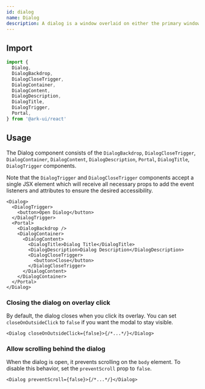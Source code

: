 ```yaml
---
id: dialog
name: Dialog
description: A dialog is a window overlaid on either the primary window or another dialog window. Content behind a modal dialog is inert, meaning that users cannot interact with it.
---
```


## Import

```ts
import {
  Dialog,
  DialogBackdrop,
  DialogCloseTrigger,
  DialogContainer,
  DialogContent,
  DialogDescription,
  DialogTitle,
  DialogTrigger,
  Portal,
} from '@ark-ui/react'
```

## Usage

The Dialog component consists of the `DialogBackdrop`, `DialogCloseTrigger`, `DialogContainer`,
`DialogContent`, `DialogDescription`, `Portal`, `DialogTitle`, `DialogTrigger` components.

Note that the `DialogTrigger` and `DialogCloseTrigger` components accept a single JSX element which
will receive all necessary props to add the event listeners and attributes to ensure the desired
accessibility.

```tsx
<Dialog>
  <DialogTrigger>
    <button>Open Dialog</button>
  </DialogTrigger>
  <Portal>
    <DialogBackdrop />
    <DialogContainer>
      <DialogContent>
        <DialogTitle>Dialog Title</DialogTitle>
        <DialogDescription>Dialog Description</DialogDescription>
        <DialogCloseTrigger>
          <button>Close</button>
        </DialogCloseTrigger>
      </DialogContent>
    </DialogContainer>
  </Portal>
</Dialog>
```

### Closing the dialog on overlay click

By default, the dialog closes when you click its overlay. You can set `closeOnOutsideClick` to
`false` if you want the modal to stay visible.

```tsx
<Dialog closeOnOutsideClick={false}>{/*...*/}</Dialog>
```

### Allow scrolling behind the dialog

When the dialog is open, it prevents scrolling on the `body` element. To disable this behavior, set
the `preventScroll` prop to `false`.

```tsx
<Dialog preventScroll={false}>{/*...*/}</Dialog>
```
